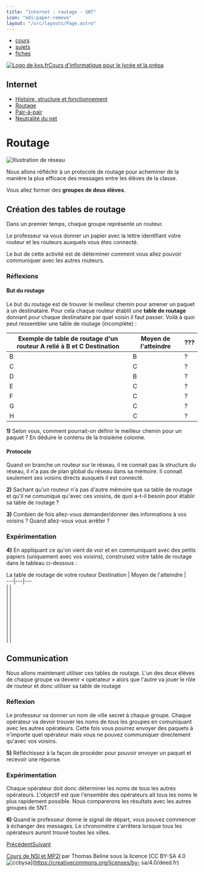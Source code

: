 ```yaml
---
title: "Internet : routage - SNT"
icon: "mdi:paper-remove"
layout: "/src/layouts/Page.astro"
---
```


  * [cours](https://kxs.fr/cours/)
  * [sujets](https://kxs.fr/sujets/)
  * [fiches](https://kxs.fr/fiches/)

[![Logo de kxs.fr](/img/logo.svg)](https://kxs.fr/)[Cours d'informatique pour
le lycée et la prépa](https://kxs.fr/cours/)

## Internet

  * [Histoire, structure et fonctionnement](fonctionnement)
  * [Routage](routage)
  * [Pair-à-pair](p2p)
  * [Neutralité du net](neutralite)

# Routage

![Illustration de réseau](img/routage.svg)

Nous allons réfléchir à un protocole de routage pour acheminer de la manière
la plus efficace des messages entre les élèves de la classe.

Vous allez former des **groupes de deux élèves**.

## Création des tables de routage

Dans un premier temps, chaque groupe représente un routeur.

Le professeur va vous donner un papier avec la lettre identifiant votre
routeur et les routeurs auxquels vous êtes connecté.

Le but de cette activité est de déterminer comment vous allez pouvoir
communiquer avec les autres routeurs.

### Réflexions

#### But du routage

Le but du routage est de trouver le meilleur chemin pour amener un paquet à un
destinataire. Pour cela chaque routeur établit une **table de routage**
donnant pour chaque destinataire par quel voisin il faut passer. Voilà à quoi
peut ressembler une table de routage (incomplète) :

Exemple de table de routage d'un routeur A relié à B et C Destination | Moyen de l'atteindre | ???  
---|---|---  
B | B | ?  
C | C | ?  
D | B | ?  
E | C | ?  
F | C | ?  
G | C | ?  
H | C | ?  
  
**1)** Selon vous, comment pourrait-on définir le meilleur chemin pour un
paquet ? En déduire le contenu de la troisième colonne.

#### Protocole

Quand on branche un routeur sur le réseau, il ne connait pas la structure du
réseau, il n'a pas de plan global du réseau dans sa mémoire. Il connait
seulement ses voisins directs auxquels il est connecté.

**2)** Sachant qu'un routeur n'a pas d'autre mémoire que sa table de routage
et qu'il ne comunique qu'avec ces voisins, de quoi a-t-il besoin pour établir
sa table de routage ?

**3)** Combien de fois allez-vous demander/donner des informations à vos
voisins ? Quand allez-vous vous arrêter ?

### Expérimentation

**4)** En appliquant ce qu'on vient de voir et en communiquant avec des petits
papiers (uniquement avec vos voisins), construisez votre table de routage dans
le tableau ci-dessous :

La table de routage de votre routeur Destination | Moyen de l'atteindre |   
---|---|---  
|  |   
|  |   
|  |   
|  |   
|  |   
|  |   
|  |   
|  |   
|  |   
  
## Communication

Nous allons maintenant utiliser ces tables de routage. L'un des deux élèves de
chaque groupe va devenir « opérateur » alors que l'autre va jouer le rôle de
routeur et donc utiliser sa table de routage

### Réflexion

Le professeur va donner un nom de ville secret à chaque groupe. Chaque
opérateur va devoir trouver les noms de tous les groupes en comuniquant avec
les autres opérateurs. Cette fois vous pourrez envoyer des paquets à n'importe
quel opérateur mais vous ne pouvez communiquer directement qu'avec vos
voisins.

**5)** Réfléchissez à la façon de procéder pour pouvoir envoyer un paquet et
recevoir une réponse.

### Expérimentation

Chaque opérateur doit donc déterminer les noms de tous les autres opérateurs.
L'objectif est que l'ensemble des opérateurs ait tous les noms le plus
rapidement possible. Nous comparerons les résultats avec les autres groupes de
SNT.

**6)** Quand le professeur donne le signal de départ, vous pouvez commencer à
échanger des messages. Le chronomètre s'arrêtera lorsque tous les opérateurs
auront trouvé toutes les villes.

[Précédent](fonctionnement)[Suivant](p2p)

[Cours de NSI et MP2I](https://kxs.fr/cours/) par Thomas Beline sous la
licence [CC BY-SA 4.0
![ccbysa](/img/ccbysa.svg)](https://creativecommons.org/licenses/by-
sa/4.0/deed.fr)

